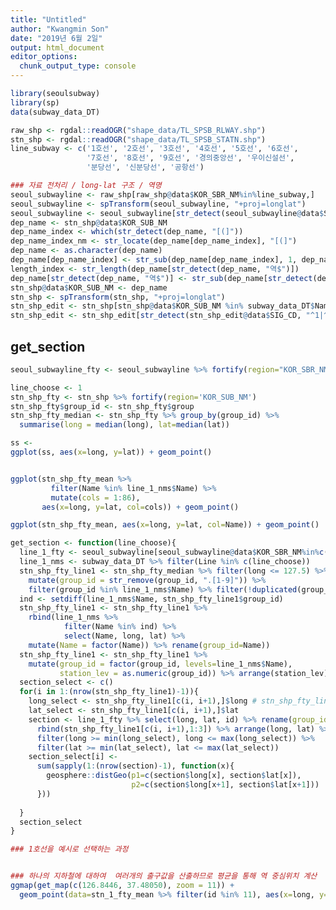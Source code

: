 ```yaml
---
title: "Untitled"
author: "Kwangmin Son"
date: "2019년 6월 2일"
output: html_document
editor_options: 
  chunk_output_type: console
---
```


```r
library(seoulsubway)
library(sp)
data(subway_data_DT)
```

```r
raw_shp <- rgdal::readOGR("shape_data/TL_SPSB_RLWAY.shp")
stn_shp <- rgdal::readOGR("shape_data/TL_SPSB_STATN.shp")
line_subway <- c('1호선', '2호선', '3호선', '4호선', '5호선', '6호선',
                 '7호선', '8호선', '9호선', '경의중앙선', '우이신설선',
                 '분당선', '신분당선', '공항선')

### 자료 전처리 / long-lat 구조 / 역명
seoul_subwayline <- raw_shp[raw_shp@data$KOR_SBR_NM%in%line_subway,]
seoul_subwayline <- spTransform(seoul_subwayline, "+proj=longlat")
seoul_subwayline <- seoul_subwayline[str_detect(seoul_subwayline@data$SIG_CD, "^1|^4|^28"),]
dep_name <- stn_shp@data$KOR_SUB_NM
dep_name_index <- which(str_detect(dep_name, "[(]"))
dep_name_index_nm <- str_locate(dep_name[dep_name_index], "[(]")
dep_name <- as.character(dep_name)
dep_name[dep_name_index] <- str_sub(dep_name[dep_name_index], 1, dep_name_index_nm[, 1] - 1)
length_index <- str_length(dep_name[str_detect(dep_name, "역$")])
dep_name[str_detect(dep_name, "역$")] <- str_sub(dep_name[str_detect(dep_name, "역$")], 1, length_index-1)
stn_shp@data$KOR_SUB_NM <- dep_name
stn_shp <- spTransform(stn_shp, "+proj=longlat")
stn_shp_edit <- stn_shp[stn_shp@data$KOR_SUB_NM %in% subway_data_DT$Name,]
stn_shp_edit <- stn_shp_edit[str_detect(stn_shp_edit@data$SIG_CD, "^1|^4|^28"),]
```


## get_section
```r
seoul_subwayline_fty <- seoul_subwayline %>% fortify(region="KOR_SBR_NM")

line_choose <- 1
stn_shp_fty <- stn_shp %>% fortify(region='KOR_SUB_NM')
stn_shp_fty$group_id <- stn_shp_fty$group
stn_shp_fty_median <- stn_shp_fty %>% group_by(group_id) %>%
  summarise(long = median(long), lat=median(lat)) 

ss <- 
ggplot(ss, aes(x=long, y=lat)) + geom_point()


ggplot(stn_shp_fty_mean %>% 
         filter(Name %in% line_1_nms$Name) %>% 
         mutate(cols = 1:86),
       aes(x=long, y=lat, col=cols)) + geom_point()

ggplot(stn_shp_fty_mean, aes(x=long, y=lat, col=Name)) + geom_point()

get_section <- function(line_choose){
  line_1_fty <- seoul_subwayline[seoul_subwayline@data$KOR_SBR_NM%in%c(paste0(line_choose, "호선")),] %>% fortify()
  line_1_nms <- subway_data_DT %>% filter(Line %in% c(line_choose))
  stn_shp_fty_line1 <- stn_shp_fty_median %>% filter(long <= 127.5) %>% 
    mutate(group_id = str_remove(group_id, ".[1-9]")) %>% 
    filter(group_id %in% line_1_nms$Name) %>% filter(!duplicated(group_id))
  ind <- setdiff(line_1_nms$Name, stn_shp_fty_line1$group_id)
  stn_shp_fty_line1 <- stn_shp_fty_line1 %>% 
    rbind(line_1_nms %>% 
            filter(Name %in% ind) %>%
            select(Name, long, lat) %>% 
    mutate(Name = factor(Name)) %>% rename(group_id=Name))
  stn_shp_fty_line1 <- stn_shp_fty_line1 %>% 
    mutate(group_id = factor(group_id, levels=line_1_nms$Name),
           station_lev = as.numeric(group_id)) %>% arrange(station_lev)
  section_select <- c()
  for(i in 1:(nrow(stn_shp_fty_line1)-1)){
    long_select <- stn_shp_fty_line1[c(i, i+1),]$long # stn_shp_fty_line1[c(i, i+1),]
    lat_select <- stn_shp_fty_line1[c(i, i+1),]$lat
    section <- line_1_fty %>% select(long, lat, id) %>% rename(group_id=id) %>% 
      rbind(stn_shp_fty_line1[c(i, i+1),1:3]) %>% arrange(long, lat) %>% 
      filter(long >= min(long_select), long <= max(long_select)) %>% 
      filter(lat >= min(lat_select), lat <= max(lat_select))
    section_select[i] <- 
      sum(sapply(1:(nrow(section)-1), function(x){
        geosphere::distGeo(p1=c(section$long[x], section$lat[x]),
                           p2=c(section$long[x+1], section$lat[x+1]))
      }))
   
  }
  section_select
}
```


```r
### 1호선을 예시로 선택하는 과정


### 하나의 지하철에 대하여  여러개의 출구값을 산출하므로 평균을 통해 역 중심위치 계산
ggmap(get_map(c(126.8446, 37.48050), zoom = 11)) +
  geom_point(data=stn_1_fty_mean %>% filter(id %in% 11), aes(x=long, y=lat))


```

